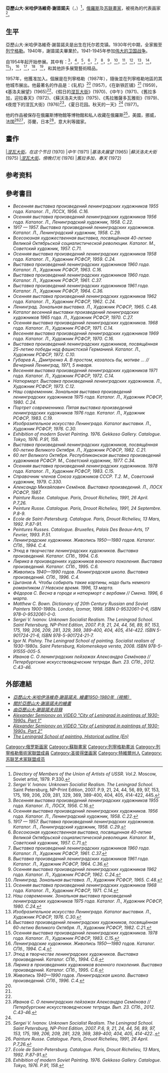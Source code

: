 {{roughtranslation|time=2015-01-08T08:01:28+00:00}}
{{Infobox Artist
| name          = <br>亞歷山大·米哈伊洛維奇·謝苗諾夫
| image         =
| imagesize     = 200px
| caption       = 
| birthname     = 
| birthdate     = {{Birth date|1922|2|18|mf=y}}
| location      = {{flag|Russian SFSR|1918}}[[托爾若克|托爾若克]]
| deathdate     = {{death date and age|1984|6|23|1922|2|18|mf=y}}
| deathplace    = {{USSR}}[[列寧格勒|列寧格勒]]
| field         = [[绘画|绘画]]
| nationality   = [[俄羅斯|俄羅斯]]
| training      = {{link-en|塔夫里切斯卡雅藝術學校|Tavricheskaya Art School}}
| movement      = [[現實主義|現實主義]]，[[社会主义的现实主义|社會主義寫實主義]]
| works         = 
| patrons       = 
| awards        = 
}}

'''亞歷山大·米哈伊洛維奇·謝苗諾夫'''（{{lang-ru|Александр Михайлович Семёнов|Alexander Mikhailovich Semionov}}，{{bd|1922年|2月18日|1984年|6月23日}}）<ref>''Directory of Members of the Union of Artists of USSR. Vol.2.'' Moscow, Soviet artist, 1979. P.330.</ref>，[[俄羅斯|俄羅斯]]及[[苏联|苏联]][[畫家|畫家]]，被視為{{link-en|列宁格勒画派|Leningrad School of Painting}}的代表画家<ref>''Sergei V. Ivanov. Unknown Socialist Realism. The Leningrad School.'' Saint Petersburg, NP-Print Edition, 2007. P.9, 21, 24, 44, 56, 89, 97, 153, 175, 199, 206, 209, 281, 329, 369, 389-400, 404, 405, 414-422, 445.</ref>。

==生平==


亞歷山大·米哈伊洛維奇·謝苗諾夫是出生在托尔若克镇。1930年代中期，全家搬至[[列宁格勒|列宁格勒]]。1940年，謝苗諾夫畢業於{{link-en|艺术和教育学院列宁格勒|Tavricheskaya Art School}}。1941-1945年参加[[伟大的卫国战争|伟大的卫国战争]]。

自1954年起开始参展。其中有：{{link-en|列寧格勒藝術家的傳統春季展 (1955)|Spring exhibition (Leningrad, 1955)}}<ref>''Весенняя выставка произведений ленинградских художников 1955 года. Каталог. Л., ЛОСХ, 1956. С.16.''</ref>，{{link-en|傳統的秋季展會列寧格勒藝術家 (1956)|Autumn exhibition (Leningrad, 1956)}}<ref>''Осенняя выставка произведений ленинградских художников. 1956 года. Каталог. Л., Ленинградский художник, 1958. С.22.''</ref>，{{link-en|列寧格勒藝術家週年成就展（1957）|Anniversary Art Exhibition (Leningrad, 1957)}}<ref name="#1">''1917 — 1957. Выставка произведений ленинградских художников. Каталог. Л., Ленинградский художник, 1958. С.29.''</ref>，{{link-en|全蘇展1957年|All-Union art exhibition (Moscow, 1957)}}<ref>''Всесоюзная художественная выставка, посвященная 40-летию Великой Октябрьской социалистической революции. Каталог. М., Советский художник, 1957. С.71.''</ref>，{{link-en|作品列寧格勒藝術家展（1960）|Exhibition of Leningrad artists (Russian Museum, 1960)}}<ref name="#2">''Выставка произведений ленинградских художников 1960 года. Каталог. Л., Художник РСФСР, 1961. С.37.''</ref>，{{link-en|作品列寧格勒藝術家展（1961）|Exhibition of Leningrad artists (1961)}}<ref>''Выставка произведений ленинградских художников 1961 года. Каталог. Л., Художник РСФСР, 1964. С.36.''</ref>，{{link-en|傳統的秋季展會列寧格勒藝術家 (1962)|Autumn exhibition (Leningrad, 1962)}}<ref>''Осенняя выставка произведений ленинградских художников 1962 года. Каталог. Л., Художник РСФСР, 1962. С.24.''</ref>，{{link-en|藝術展《列寧格勒》1964年|"Leningrad" zonal art exhibition (1964)}}<ref> ''Ленинград. Зональная выставка. Л., Художник РСФСР, 1965. С.48.''</ref>，{{link-en|傳統的秋季展會列寧格勒藝術家 (1968)|Autumn exhibition (Leningrad, 1968)}}<ref>''Осенняя выставка произведений ленинградских художников 1968 года. Каталог. Л., Художник РСФСР, 1971. С.14.''</ref>，{{link-en|區域展《我们当代》（1975）|"Our Contemporary" regional art exhibition (Leningrad, 1975)}}<ref>''Наш современник. Зональная выставка произведений ленинградских художников 1975 года. Каталог. Л., Художник РСФСР, 1980. C.24.''</ref>，{{link-en|本次展覽《藝術列寧格勒》（1976）|Fine Arts of Leningrad (Moscow, 1976)}}<ref>''Изобразительное искусство Ленинграда. Каталог выставки. Л., Художник РСФСР, 1976. C.30.''</ref>，{{link-en|藝術屬於人民（1977年）|Art belongs to the people (Leningrad, 1977)}}<ref name="#3">''Выставка произведений ленинградских художников, посвящённая 60-летию Великого Октября. Л., Художник РСФСР, 1982. С.21.''</ref>，{{link-en|傳統的秋季展會列寧格勒藝術家 (1978)|Autumn exhibition (Leningrad, 1978)}}<ref>''Осенняя выставка произведений ленинградских художников. 1978 года. Каталог. Л., Художник РСФСР, 1983. С.15.''</ref>}，{{link-en|列寧格勒藝術家。繪畫。1950-1990年 (1994)|Leningrad painting of 1950-1980s (Saint Petersburg, 1994)}}<ref>''Ленинградские художники. Живопись 1950—1980 годов. Каталог. СПб., 1994. С.4.''</ref>，{{link-en|列練習曲。1940至1980年。列寧格勒學校 (1994)|Etude in Leningrad painting of 1940-1980s (Saint Petersburg, 1994)}}<ref>''Этюд в творчестве ленинградских художников. Выставка произведений. Каталог. СПб., 1994. С.6.''</ref>，{{link-en|抒情。繪畫。列寧格勒學校（1995）|Lyrical motifs in postwar Leningrad painting (Saint Petersburg, 1995)}}<ref>''Лирика в произведениях художников военного поколения. Выставка произведений. Каталог. СПб., 1995. С.6.''</ref>，{{link-en|繪畫1940-1990期間。列寧格勒學校（1996）|Painting of 1940-1990s. The Leningrad School (Saint Petersburg, 1996)}}<ref name="#4">''Живопись 1940—1990 годов. Ленинградская школа. Выставка произведений. СПб., 1996. С.4.''</ref>，和其他許多展覽藝術精品。

1957年，他獲准加入{{link-en|聖彼得堡藝術家聯盟|Saint Petersburg Union of Artists|俄羅斯聯邦藝術家聯盟列寧格勒分會}}。個展是在列寧格勒（1987年），隨後並在列寧格勒地區的其他城市展出。他最著名的作品是：《轧机》<ref name="#1"/> (1957)，《在新铁匠铺》<ref name="#2"/> (1959)，《基洛夫展望》(1965)<ref name="#4"/>、《假日的[[涅瓦大街|涅瓦大街]]》(1970)、《中午》(1971)、《舊拉多加，迎拉春天》(1972)、《蘇沃洛夫大街》(1975)、《馬拉雅薩多瓦雅街》(1979)、《夜燈下的涅瓦大街》(1976)<ref>''Иванов С. О ленинградских пейзажах Александра Семёнова // Петербургские искусствоведческие тетради. Вып. 23. СПб., 2012. С.43-46.''</ref>，《夏日花园。秋天的一天》<ref name="#3"/> (1977)。

他的作品被保存在俄羅斯博物館等博物館和私人收藏在俄羅斯<ref>''Sergei V. Ivanov. Unknown Socialist Realism. The Leningrad School. Saint Petersburg, NP-Print Edition, 2007. P.6, 9, 21, 24, 44, 56, 89, 97, 153, 175, 199, 206, 209, 281, 329, 369, 389-400, 404, 405, 414-422..''</ref>，美國，挪威，法国<ref>''Painture Russe. Catalogue. Paris, Drouot Richelieu, 1991, 26 April. P.7,26.''</ref><ref>''Ecole de Saint-Petersburg. Catalogue. Paris, Drouot Richelieu, 13 Mars, 1992. P.87-91.''</ref>，芬蘭，日本<ref>''Exhibition of modern Soviet Painting. 1976. Gekkoso Gallery. Catalogue. Tokyo, 1976. Р.91, 158.''</ref>，意大利等國家。


==畫作==
<gallery widths=180 heights=200>
|''[[涅瓦大街|涅瓦大街]]。在这个节日'' (1970)
|''中午'' (1971)
|''基洛夫展望'' (1965)
|''蘇沃洛夫大街'' (1975)
|''[[涅瓦大街|涅瓦大街]]。傍晚灯光'' (1976)
|''舊拉多加，春天'' (1972)
</gallery>

==参考资料==
{{Reflist|2}}


==參考書目==

* ''Весенняя выставка произведений ленинградских художников 1955 года. Каталог. Л., ЛССХ, 1956. С.16.''
* ''Осенняя выставка произведений ленинградских художников 1956 года. Каталог. Л., Ленинградский художник, 1958. С.22.''
* ''1917 — 1957. Выставка произведений ленинградских художников. Каталог. Л., Ленинградский художник, 1958. С.29.''
* ''Всесоюзная художественная выставка, посвящённая 40-летию Великой Октябрьской социалистической революции. Каталог. М., Советский художник, 1957. С.71.''
* ''Осенняя выставка произведений ленинградских художников 1958 года. Каталог. Л., Художник РСФСР, 1959. С.24.''
* ''Выставка произведений ленинградских художников 1960 года. Каталог. Л., Художник РСФСР, 1963. С.16.''
* ''Выставка произведений ленинградских художников 1960 года. Каталог. Л., Художник РСФСР, 1961. С.37.''
* ''Выставка произведений ленинградских художников 1961 года. Каталог. Л., Художник РСФСР, 1964. С.36.''
* ''Осенняя выставка произведений ленинградских художников 1962 года. Каталог. Л., Художник РСФСР, 1962. С.24.''
* ''Ленинград. Зональная выставка. Л., Художник РСФСР, 1965. С.48.''
* ''Каталог весенней выставки произведений ленинградских художников 1965 года. Л., Художник РСФСР, 1970. С.27.''
* ''Осенняя выставка произведений ленинградских художников. 1968 года. Каталог. Л., Художник РСФСР, 1971. С.14.''
* ''Весенняя выставка произведений ленинградских художников 1969 года. Каталог. Л., Художник РСФСР, 1970. С.16.''
* ''Выставка произведений ленинградских художников, посвящённая 25-летию победы над фашистской Германией. Каталог. Л., Художник РСФСР, 1972. С.10.''
* ''Губарев А., Дмитренко А. В простом, казалось бы, мотиве … // Вечерний Ленинград, 1971, 5 января.''
* ''Весенняя выставка произведений ленинградских художников 1971 года. Каталог. Л., Художник РСФСР, 1972. С.14.''
* ''Натюрморт. Выставка произведений ленинградских художников. Л., Художник РСФСР, 1973. С.12.''
* ''Наш современник. Зональная выставка произведений ленинградских художников 1975 года. Каталог. Л., Художник РСФСР, 1980. С.24.''
* ''Портрет современника. Пятая выставка произведений ленинградских художников 1976 года. Каталог. Л., Художник РСФСР, 1983. С.19.''
* ''Изобразительное искусство Ленинграда. Каталог выставки. Л., Художник РСФСР, 1976. С.30.''
* ''Exhibition of modern Soviet Painting. 1976. Gekkoso Gallery. Catalogue. Tokyo, 1976. Р.91, 158.''
* ''Выставка произведений ленинградских художников, посвящённая 60-летию Великого Октября. Л., Художник РСФСР, 1982. С.21.''
* ''60 лет Великого Октября. Республиканская выставка произведений художников РСФСР. М., Советский художник, 1977. С.34.''
* ''Осенняя выставка произведений ленинградских художников. 1978 года. Каталог. Л., Художник РСФСР, 1983. С.15.''
* ''Справочник членов Союза художников СССР. Т.2. М., Советский художник, 1979. С.330.''
* ''Александр Михайлович Семёнов. Выставка произведений. Л., ЛОСХ РСФСР, 1987.''
* ''Painture Russe. Catalogue. Paris, Drouot Richelieu, 1991, 26 April. P.7,26.''
* ''Peinture Russe. Catalogue. Paris, Drouot Richelieu, 1991, 24 Septembre.  P.8-9.''
* ''Ecole de Saint-Petersburg. Catalogue. Paris, Drouot Richelieu, 13 Mars, 1992. P.87-91.''
* ''Peintures Russes. Catalogue. Bruxelles, Palais Des Beaux-Arts, 17 Fevrier, 1993. Р.51.''
* ''Ленинградские художники. Живопись 1950—1980 годов. Каталог. СПб., 1994. С.4.''
* ''Этюд в творчестве ленинградских художников. Выставка произведений. Каталог. СПб., 1994. С.6.''
* ''Лирика в произведениях художников военного поколения. Выставка произведений. Каталог. СПб., 1995. С.6.''
* ''Живопись 1940—1990 годов. Ленинградская школа. Выставка произведений. СПб., 1996. С.4.''
* ''Цыганов А. Чтобы собирать такие картины, надо быть немного романтиком // Невское время. 1996, 13 марта.''
* ''Фёдоров С. Весна в городе и натюрморт с вербами // Смена. 1996, 6 марта.''
* ''Matthew C. Bown. Dictionary of 20th Century Russian and Soviet Painters 1900-1980s. London, Izomar, 1998. ISBN 0-9532061-0-6, ISBN 978-0-9532061-0-0.''
* ''Sergei V. Ivanov. Unknown Socialist Realism. The Leningrad School. Saint Petersburg, NP-Print Edition, 2007. P.9, 21, 24, 44, 56, 89, 97, 153, 175, 199, 206, 209, 281, 329, 369, 389-400, 404, 405, 414-422. ISBN 5-901724-21-6, ISBN 978-5-901724-21-7.''
* ''Igor N. Pishny. The Leningrad School of painting. Socialist realism of 1930-1980s. Saint Petersburg, Kolomenskaya versta, 2008. ISBN 978-5-91555-005-5.''
* ''Иванов С. О ленинградских пейзажах Александра Семёнова // Петербургские искусствоведческие тетради. Вып. 23. СПб., 2012. С.43-46.''


==外部連結==
{{Commons|Alexander Semionov}}
* [https://www.youtube.com/watch?v=_ASIhanz5ls ''亞歷山大·米哈伊洛維奇·謝苗諾夫. 繪畫1950-1980年（視頻）''] {{Wayback|url=https://www.youtube.com/watch?v=_ASIhanz5ls |date=20201108053756 }}
* [http://www.leningradartist.com/about-leningrad-landscapes-of-Alexander-Semionov_r.html ''關於亞歷山大·謝苗諾夫的繪畫''] {{Wayback|url=http://www.leningradartist.com/about-leningrad-landscapes-of-Alexander-Semionov_r.html |date=20200128114211 }}
* [http://www.leningradartist.com/search_r/s.htm#30 ''由亞歷山大·謝苗諾夫目錄''] {{Wayback|url=http://www.leningradartist.com/search_r/s.htm#30 |date=20200627035424 }}
* [https://www.youtube.com/watch?v=F8b04v9B5Yc ''Alexander Semionov on VIDEO "City of Leningrad in paintings of 1930-1990s. Part 1"'']{{Wayback|url=https://www.youtube.com/watch?v=F8b04v9B5Yc |date=20180518142311 }}
* [https://www.youtube.com/watch?v=WRjKRUgllD0 ''Alexander Semionov on VIDEO "City of Leningrad in paintings of 1930-1990s. Part 2"''] {{Wayback|url=https://www.youtube.com/watch?v=WRjKRUgllD0 |date=20201024064133 }}
* [http://www.leningradartist.com/outline.htm ''The Leningrad School of painting. Historical outline (En)'']{{Wayback|url=http://www.leningradartist.com/outline.htm |date=20150212083902 }}

{{Expand English|Alexander Semionov}}


{{列寧格勒藝術家聯盟成員}}

{{DEFAULTSORT:Семёнов, Александр Михайлович}}
[[Category:俄罗斯画家|Category:俄罗斯画家]]
[[Category:蘇聯畫家|Category:蘇聯畫家]]
[[Category:列寧格勒畫派|Category:列寧格勒畫派]]
[[Category:列寧格勒藝術家聯盟成員|Category:列寧格勒藝術家聯盟成員]]
[[Category:圣彼得堡画家|Category:圣彼得堡画家]]
[[Category:特維爾州人|Category:特維爾州人]]
[[Category:苏联艺术家联盟成员|Category:苏联艺术家联盟成员]]